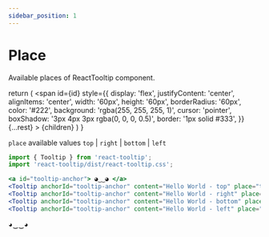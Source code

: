 ```yaml
---
sidebar_position: 1
---
```


# Place

Available places of ReactTooltip component.


  return (
    <span
      id={id}
      style={{
        display: 'flex',
        justifyContent: 'center',
        alignItems: 'center',
        width: '60px',
        height: '60px',
        borderRadius: '60px',
        color: '#222',
        background: 'rgba(255, 255, 255, 1)',
        cursor: 'pointer',
        boxShadow: '3px 4px 3px rgba(0, 0, 0, 0.5)',
        border: '1px solid #333',
      }}
      {...rest}
    >
      {children}
    </span>
  )
}

`place` available values `top` | `right` | `bottom` | `left`

```jsx
import { Tooltip } from 'react-tooltip';
import 'react-tooltip/dist/react-tooltip.css';

<a id="tooltip-anchor"> ◕‿‿◕ </a>
<Tooltip anchorId="tooltip-anchor" content="Hello World - top" place="top" />
<Tooltip anchorId="tooltip-anchor" content="Hello World - right" place="right" />
<Tooltip anchorId="tooltip-anchor" content="Hello World - bottom" place="bottom" />
<Tooltip anchorId="tooltip-anchor" content="Hello World - left" place="left" />
```

<div style={{ display: 'flex', columnGap: '16px', justifyContent: 'center', paddingTop: '36px' }}>
  <TooltipAnchor id="tooltip-anchor">◕‿‿◕</TooltipAnchor>
  <Tooltip anchorId="tooltip-anchor" content="Hello World - top" place="top" />
  <Tooltip anchorId="tooltip-anchor" content="Hello World - right" place="right" />
  <Tooltip anchorId="tooltip-anchor" content="Hello World - bottom" place="bottom" />
  <Tooltip anchorId="tooltip-anchor" content="Hello World - left" place="left" />
</div>
